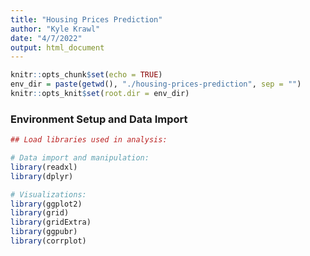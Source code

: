 ```yaml
---
title: "Housing Prices Prediction"
author: "Kyle Krawl"
date: "4/7/2022"
output: html_document
---
```


```r
knitr::opts_chunk$set(echo = TRUE)
env_dir = paste(getwd(), "./housing-prices-prediction", sep = "")
knitr::opts_knit$set(root.dir = env_dir)
```

### Environment Setup and Data Import

```r
## Load libraries used in analysis:

# Data import and manipulation:
library(readxl)
library(dplyr)

# Visualizations:
library(ggplot2)
library(grid)
library(gridExtra)
library(ggpubr)
library(corrplot)
```
